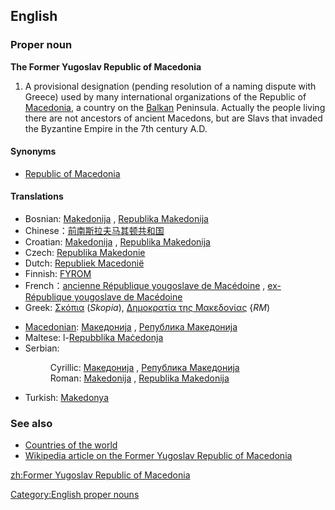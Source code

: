 ==English==

===Proper noun===
'''The Former Yugoslav Republic of Macedonia'''

# A provisional designation (pending resolution of a naming dispute with Greece) used by many international organizations of the Republic of [[Macedonia]], a country on the [[Balkan]] Peninsula. Actually the people living there are not ancestors of ancient Macedons, but are Slavs that invaded the Byzantine Empire in the 7th century A.D.

====Synonyms====
* [[Republic of Macedonia]]

====Translations====
{{top}}
* Bosnian: [[Makedonija#Bosnian|Makedonija]] {{f}}, [[Republika Makedonija#Bosnian|Republika Makedonija]] {{f}}
* Chinese：[[前南斯拉夫马其顿共和国]]
* Croatian: [[Makedonija#Croatian|Makedonija]] {{f}}, [[Republika Makedonija#Croatian|Republika Makedonija]] {{f}}
* Czech: [[Republika Makedonie]]
* Dutch: [[Republiek Macedonië]]
* Finnish: [[FYROM]]
* French：[[ancienne République yougoslave de Macédoine]] {{f}}, [[ex-République yougoslave de Macédoine]] {{f}}
* Greek: [[Σκόπια]] (''Skopia''), [[Δημοκρατία της Μακεδονίας]] {''RM'') {{f}}
{{mid}}
* [[Macedonian]]: [[Македонија#Macedonian|Македонија]] {{f}}, [[Република Македонија#Macedonian|Република Македонија]] {{f}}
* Maltese: l-[[Repubblika Maċedonja]]
* Serbian:
*: Cyrillic: [[Македонија#Serbian|Македонија]] {{f}}, [[Република Македонија#Serbian|Република Македонија]] {{f}}
*: Roman: [[Makedonija#Serbian|Makedonija]] {{f}}, [[Republika Makedonija#Serbian|Republika Makedonija]] {{f}}
* Turkish: [[Makedonya]]
{{bottom}}

===See also===
* [[Appendix:Countries of the world|Countries of the world]]
* [[w:Republic_of_Macedonia|Wikipedia article on the Former Yugoslav Republic of Macedonia]]

[[Category:English proper nouns]]

[[zh:Former Yugoslav Republic of Macedonia]]